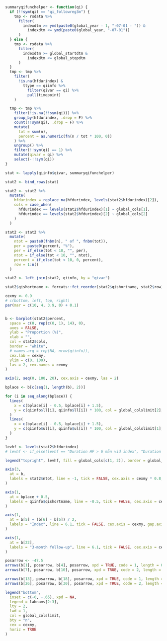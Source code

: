 
\blandscape

```r
summaryqifunchelper <- function(qi) {
  if (!!sym(qi) == "qi_followreg3m") {
    tmp <- rsdata %>%
      filter(
        indexdtm >= ymd(paste0(global_year - 1, "-07-01 - ")) &
          indexdtm <= ymd(paste0(global_year, "-07-01"))
      )
  } else {
    tmp <- rsdata %>%
      filter(
        indexdtm >= global_startdtm &
          indexdtm <= global_stopdtm
      )
  }
  tmp <- tmp %>%
    filter(
      !is.na(hfdurindex) &
        ttype == qiinfo %>%
          filter(qivar == qi) %>%
          pull(timepoint)
    )

  tmp <- tmp %>%
    filter(!is.na(!!sym(qi))) %>%
    group_by(hfdurindex, .drop = F) %>%
    count(!!sym(qi), .drop = F) %>%
    mutate(
      tot = sum(n),
      percent = as.numeric(fn(n / tot * 100, 0))
    ) %>%
    ungroup() %>%
    filter(!!sym(qi) == 1) %>%
    mutate(qivar = qi) %>%
    select(-!!sym(qi))
}

stat <- lapply(qiinfo$qivar, summaryqifunchelper)

stat2 <- bind_rows(stat)

stat2 <- stat2 %>%
  mutate(
    hfdurindex = replace_na(hfdurindex, levels(stat2$hfdurindex)[2]),
    cols = case_when(
      hfdurindex == levels(stat2$hfdurindex)[1] ~ global_cols[1],
      hfdurindex == levels(stat2$hfdurindex)[2] ~ global_cols[2]
    )
  )

stat2 <- stat2 %>%
  mutate(
    ntot = paste0(fnbm(n), " of ", fnbm(tot)),
    per = paste0(percent, "%"),
    per = if_else(tot < 10, "", per),
    ntot = if_else(tot < 10, "", ntot),
    percent = if_else(tot < 10, 0, percent),
    row = 1:n()
  )

stat2 <- left_join(stat2, qiinfo, by = "qivar")

stat2$qishortname <- forcats::fct_reorder(stat2$qishortname, stat2$row)

cexmy <- 0.9
# c(bottom, left, top, right)
par(mar = c(10, 4, 3.9, 0) + 0.1)


b <- barplot(stat2$percent,
  space = c(0, rep(c(0, 1), 14), 0),
  axes = FALSE,
  ylab = "Proportion (%)",
  xlab = "",
  col = stat2$cols,
  border = "white",
  # names.arg = rep(NA, nrow(qiinfo)),
  cex.lab = cexmy,
  ylim = c(0, 100),
  las = 2, cex.names = cexmy
)

axis(2, seq(0, 100, 20), cex.axis = cexmy, las = 2)

bplace <- b[c(seq(1, length(b), 2))]

for (i in seq_along(bplace)) {
  lines(
    x = c(bplace[i] - 0.5, bplace[i] + 1.5),
    y = c(qiinfo$ll[i], qiinfo$ll[i]) * 100, col = global_colslimit[2], lty = 2, lwd = 1
  )
  lines(
    x = c(bplace[i] - 0.5, bplace[i] + 1.5),
    y = c(qiinfo$ul[i], qiinfo$ul[i]) * 100, col = global_colslimit[1], lty = 2, lwd = 1
  )
}

levhf <- levels(stat2$hfdurindex)
# levhf <- if_else(levhf == "Duration HF > 6 mån vid index", "Duration HF \u2265 6 mån vid index", levhf)

legend("topright", levhf, fill = global_cols[c(1, 2)], border = global_cols[c(1, 2)], bty = "n", cex = cexmy)

axis(3,
  at = b,
  labels = stat2$ntot, line = -1, tick = FALSE, cex.axis = cexmy * 0.8, hadj = 0, gap.axis = -10000000, las = 2
)

axis(1,
  at = bplace + 0.5,
  labels = qiinfo$qishortname, line = -0.5, tick = FALSE, cex.axis = cexmy, gap.axis = -10000000, las = 2
)

axis(1,
  at = b[5] + (b[6] - b[5]) / 2,
  labels = "Index", line = 6.1, tick = FALSE, cex.axis = cexmy, gap.axis = -10000000, las = 1
)

axis(1,
  at = b[22],
  labels = "3-month follow-up", line = 6.1, tick = FALSE, cex.axis = cexmy, gap.axis = -10000000, las = 1
)

posarrow <- -47.5
arrows(b[1], posarrow, b[4], posarrow, xpd = TRUE, code = 1, length = 0.1)
arrows(b[7], posarrow, b[10], posarrow, xpd = TRUE, code = 2, length = 0.1)

arrows(b[13], posarrow, b[18], posarrow, xpd = TRUE, code = 1, length = 0.1)
arrows(b[26], posarrow, b[30], posarrow, xpd = TRUE, code = 2, length = 0.1)

legend("bottom",
  inset = c(-0, -.65), xpd = NA,
  legend = labnams[2:3],
  lty = 2,
  lwd = 1,
  col = global_colslimit,
  bty = "n",
  cex = cexmy,
  horiz = TRUE
)
```

\elandscape
